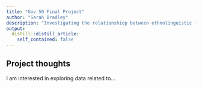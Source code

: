 ```yaml
---
title: "Gov 50 Final Project"
author: "Sarah Bradley"
description: "Investigating the relationshiop between ethnolinguistic fractionalism and political violence"
output:
  distill::distill_article:
    self_contained: false
---
```




## Project thoughts

I am interested in exploring data related to...